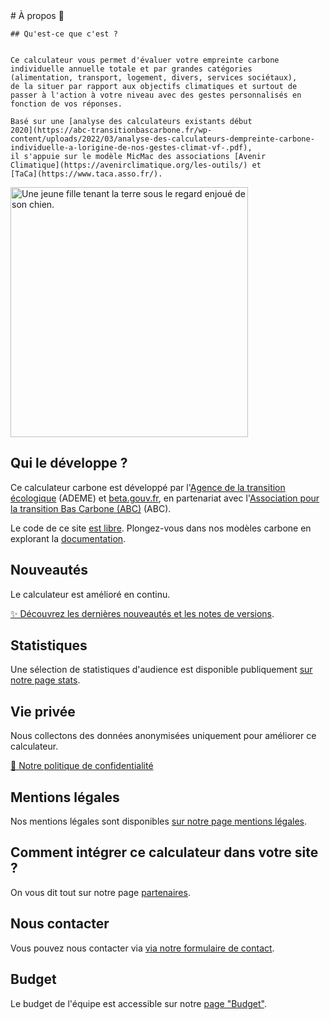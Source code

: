 <div className="flex flex-wrap gap-16 pb-8 md:flex-nowrap">
  <div>
    # À propos 🦔

    ## Qu'est-ce que c'est ?


    Ce calculateur vous permet d'évaluer votre empreinte carbone
    individuelle annuelle totale et par grandes catégories
    (alimentation, transport, logement, divers, services sociétaux),
    de la situer par rapport aux objectifs climatiques et surtout de
    passer à l'action à votre niveau avec des gestes personnalisés en
    fonction de vos réponses.

    Basé sur une [analyse des calculateurs existants début
    2020](https://abc-transitionbascarbone.fr/wp-content/uploads/2022/03/analyse-des-calculateurs-dempreinte-carbone-individuelle-a-lorigine-de-nos-gestes-climat-vf-.pdf),
    il s'appuie sur le modèle MicMac des associations [Avenir
    Climatique](https://avenirclimatique.org/les-outils/) et
    [TaCa](https://www.taca.asso.fr/).
  </div>

  <img
    className="self-center border-none max-w-[50vw]"
    src="https://nosgestesclimat-prod.s3.fr-par.scw.cloud/cms/girl_holding_earth_17e65580c7.svg"
    width="380"
    height="400"
    alt="Une jeune fille tenant la terre sous le regard enjoué de son chien."
  />
</div>



## Qui le développe ?

Ce calculateur carbone est développé par l'[Agence de la transition
écologique](https://www.ademe.fr/) (ADEME) et
[beta.gouv.fr](https://beta.gouv.fr/), en partenariat avec
l'[Association pour la transition Bas Carbone (ABC)](https://abc-transitionbascarbone.fr/)
(ABC).

Le code de ce site [est libre](https://github.com/betagouv/ecolab-data).
Plongez-vous dans nos modèles carbone en explorant la
[documentation](/documentation).

## Nouveautés

Le calculateur est amélioré en continu.

[✨️ Découvrez les dernières nouveautés et les notes de
versions](/nouveautés).

## Statistiques

Une sélection de statistiques d'audience est disponible publiquement [sur notre page stats](/stats).

## Vie privée

Nous collectons des données anonymisées uniquement pour améliorer ce
calculateur.

[🍪 Notre politique de confidentialité](/vie-privée)

## Mentions légales

Nos mentions légales sont disponibles [sur notre page mentions
légales](/mentions-legales).

## Comment intégrer ce calculateur dans votre site ?

On vous dit tout sur notre page [partenaires](/partenaires).

## Nous contacter

Vous pouvez nous contacter via [via notre formulaire de contact](/contact).

## Budget

Le budget de l'équipe est accessible sur notre [page "Budget"](/budget).

